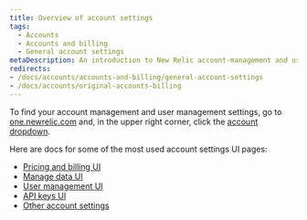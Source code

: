 ```yaml
---
title: Overview of account settings
tags:
  - Accounts
  - Accounts and billing
  - General account settings
metaDescription: An introduction to New Relic account-management and user-management settings. 
redirects:
- /docs/accounts/accounts-and-billing/general-account-settings
- /docs/accounts/original-accounts-billing
---
```


To find your account management and user management settings, go to [one.newrelic.com](https://one.newrelic.com) and, in the upper right corner, click the [account dropdown](/docs/using-new-relic/welcome-new-relic/get-started/glossary/#account-dropdown).

Here are docs for some of the most used account settings UI pages:

* [Pricing and billing UI](/docs/accounts/accounts-billing/new-relic-one-pricing-billing/billing-ui)
* [Manage data UI](/docs/data-apis/manage-data/manage-your-data)
* [User management UI](/docs/accounts/original-accounts-billing/original-users-roles/overview-user-models/#docs)
* [API keys UI](/docs/apis/intro-apis/new-relic-api-keys)
* [Other account settings](/docs/accounts/accounts-billing/general-account-settings)
